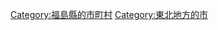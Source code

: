 {{Commonscat|Motomiya, Fukushima‎}}
{{Catmore}}

{{DEFAULTSORT:Motomiya-shi}}
[[Category:福島縣的市町村|Category:福島縣的市町村]]
[[Category:東北地方的市|Category:東北地方的市]]